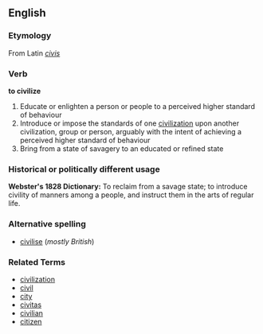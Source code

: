 ==English==
===Etymology===
From Latin ''[[civis]]''

===Verb===
'''to civilize'''
# Educate or enlighten a person or people to a perceived higher standard of behaviour
# Introduce or impose the standards of one [[civilization]] upon another civilization, group or person, arguably with the intent of achieving a perceived higher standard of behaviour
# Bring from a state of savagery to an educated or refined state
=== Historical or politically different usage ===
<b>Webster's 1828 Dictionary:</b>  To reclaim from a savage state; to introduce civility of manners among a people, and instruct them in the arts of regular life.
===Alternative spelling===
*[[civilise]] (''mostly British'')
===Related Terms===
*[[civilization]]
*[[civil]]
*[[city]]
*[[civitas]]
*[[civilian]]
*[[citizen]]